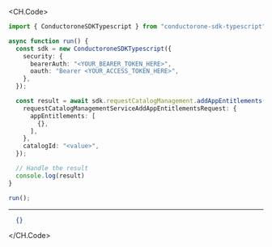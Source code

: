 
<CH.Code>
```typescript AddAppEntitlements.ts
import { ConductoroneSDKTypescript } from "conductorone-sdk-typescript";

async function run() {
  const sdk = new ConductoroneSDKTypescript({
    security: {
      bearerAuth: "<YOUR_BEARER_TOKEN_HERE>",
      oauth: "Bearer <YOUR_ACCESS_TOKEN_HERE>",
    },
  });

  const result = await sdk.requestCatalogManagement.addAppEntitlements({
    requestCatalogManagementServiceAddAppEntitlementsRequest: {
      appEntitlements: [
        {},
      ],
    },
    catalogId: "<value>",
  });

  // Handle the result
  console.log(result)
}

run();
```
---

```json Example Response
  {}
```
</CH.Code>
